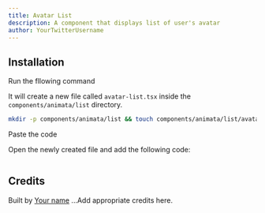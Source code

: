 ```yaml
---
title: Avatar List
description: A component that displays list of user's avatar
author: YourTwitterUsername
---
```


<ComponentPreview name="list-avatar-list--docs" />

## Installation

<Steps>
<Step>Run the fllowing command</Step>

It will create a new file called `avatar-list.tsx` inside the `components/animata/list` directory.

```bash
mkdir -p components/animata/list && touch components/animata/list/avatar-list.tsx
```

<Step>Paste the code</Step>

Open the newly created file and add the following code:

```jsx file=<rootDir>/animata/list/avatar-list.tsx

```

</Steps>

## Credits

Built by [Your name](https://github.com/YourGithubUsername)
...Add appropriate credits here.
